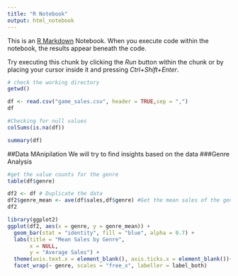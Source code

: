 ```yaml
---
title: "R Notebook"
output: html_notebook
---
```


This is an [R Markdown](http://rmarkdown.rstudio.com) Notebook. When you execute code within the notebook, the results appear beneath the code. 

Try executing this chunk by clicking the *Run* button within the chunk or by placing your cursor inside it and pressing *Ctrl+Shift+Enter*. 

```r
# check the working directory
getwd()

df <- read.csv("game_sales.csv", header = TRUE,sep = ",")
df
```
```r
#Checking for null values
colSums(is.na(df))
```
```r
summary(df)
```
##Data MAnipilation
We will try to find insights based on the data
###Genre Analysis
```r
#get the value counts for the genre
table(df$genre)

```
```r
df2 <- df # Duplicate the data
df2$genre_mean <- ave(df$sales,df$genre) #Get the mean sales of the genres and save in a new column
df2
```
```r
library(ggplot2)
ggplot(df2, aes(x = genre, y = genre_mean)) +
  geom_bar(stat = "identity", fill = "blue", alpha = 0.7) +
  labs(title = "Mean Sales by Genre",
       x = NULL,
       y = "Average Sales") +
  theme(axis.text.x = element_blank(), axis.ticks.x = element_blank())+
  facet_wrap(~ genre, scales = "free_x", labeller = label_both)
```


